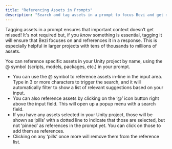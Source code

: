 ```yaml
---
title: "Referencing Assets in Prompts"
description: "Search and tag assets in a prompt to focus Bezi and get more the best response faster"
---
```


Tagging assets in a prompt ensures that important context doesn’t get missed\! It's not required but, if you _know_ something is essential, tagging it will ensure that Bezi focuses on and refrerences it in a response. This is especially helpful in larger projects with tens of thousands to millions of assets.

You can reference specific assets in your Unity project by name, using the @ symbol (scripts, models, packages, etc.) in your prompt.

- You can use the @ symbol to reference assets in-line in the input area. Type in 3 or more characters to trigger the search, and it will automatically filter to show a list of relevant suggestions based on your input.
- You can also reference assets by clicking on the ‘@’ icon button right above the input field. This will open up a popup menu with a search field.
- If you have any assets selected in your Unity project, those will be shown as ‘pills’ with a dotted line to indicate that those are selected, but not ‘pinned’ as references in the prompt yet. You can click on those to add them as references.
- Clicking on any ‘pills’ once more will remove them from the reference list.